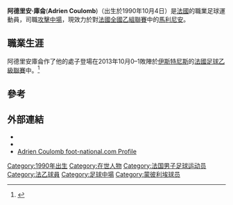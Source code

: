 {{Infobox football biography
| name                = 阿德里安·庫侖<br>Adrien Coulomb
| fullname            =
| birth_date          = {{birth date and age|df=yes|1990|10|4}}
| birth_place         = [[法國|法國]][[馬賽|馬賽]]
| height              = {{height|m=1.77}}
| position            = [[攻擊中場|攻擊中場]]
| currentclub         = [[馬利尼安基納斯足球會|馬利尼安]]
| clubnumber          = 10
 | youthyears1         = 2003–2010 | youthclubs1 = [[蒙彼利埃體育會|蒙彼利埃]]
| years1              = 2010–2013 | clubs1 = [[蒙彼利埃體育會|蒙彼利埃]]   | caps1 =  0 | goals1  = 0
| years2              = 2011–2012 | clubs2 = → [[瓦訥奧林匹克俱樂部|瓦訥奧林匹克俱樂部]] (租借)     | caps2 =  0 | goals2  = 0
| years3              = 2013–2015 | clubs3 = [[阿爾勒人競技俱樂部|阿爾勒人]] | caps3 = 23 | goals3  = 1
| years4              = 2016–     | clubs4 = [[馬利尼安基納斯足球會|馬利尼安]] | caps4 = 77 | goals4 = 9
| nationalyears1      =
| nationalteam1       =
| nationalcaps1       =
| nationalgoals1      = 
| club-update         = 2015年5月22日
| nationalteam-update =
}}

'''阿德里安·庫侖'''('''Adrien Coulomb''')（出生於1990年10月4日）是[[法國|法國]]的職業足球運動員，司職[[攻擊中場|攻擊中場]]，現效力於對[[法國全國乙組聯賽|法國全國乙組聯賽]]中的[[馬利尼安基納斯足球會|馬利尼安]]。

==職業生涯==
阿德里安庫侖作了他的處子登場在2013年10月0–1敗陣於[[伊斯特尼斯足球會|伊斯特尼斯]]的[[法國足球乙級聯賽|法國足球乙級聯賽]]中。<ref>{{cite news|url=http://www.lfp.fr/ligue2/feuille_match/77999|title=FC Istres vs. AC Arles-Avignon|publisher=[[Ligue_de_Football_Professionnel|lfp.fr]]|language=fr|date=18 October 2013|accessdate=23 May 2015|archive-date=2016-03-04|archive-url=https://web.archive.org/web/20160304093548/http://www.lfp.fr/ligue2/feuille_match/77999|dead-url=no}}</ref>

==參考==
{{reflist}}

== 外部連結 ==
*{{lfpfr|id=coulomb-adrien|name=Adrien Coulomb}}
* {{Soccerway|adrian-coulome/138312}}
*[http://www.foot-national.com/4276-joueur-football-Coulomb-Adrien.html Adrien Coulomb foot-national.com Profile] {{Wayback|url=http://www.foot-national.com/4276-joueur-football-Coulomb-Adrien.html |date=20191230213617 }}

{{DEFAULTSORT: Coulomb, Adrien}}
[[Category:1990年出生|Category:1990年出生]]
[[Category:在世人物|Category:在世人物]]
[[Category:法国男子足球运动员|Category:法国男子足球运动员]]
[[Category:法乙球員|Category:法乙球員]]
[[Category:足球中場|Category:足球中場]]
[[Category:蒙彼利埃球员|Category:蒙彼利埃球员]]